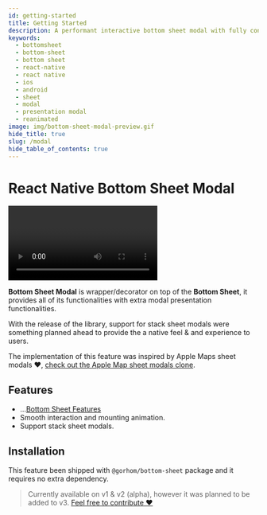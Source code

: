 ```yaml
---
id: getting-started
title: Getting Started
description: A performant interactive bottom sheet modal with fully configurable options 🚀
keywords:
  - bottomsheet
  - bottom-sheet
  - bottom sheet
  - react-native
  - react native
  - ios
  - android
  - sheet
  - modal
  - presentation modal
  - reanimated
image: img/bottom-sheet-modal-preview.gif
hide_title: true
slug: /modal
hide_table_of_contents: true
---
```


# React Native Bottom Sheet Modal



<Video
  title="React Native Bottom Sheet Modal"
  url="./video/bottom-sheet-modal-preview.mp4"
  img="./img/bottom-sheet-modal-preview.gif"
/>

**Bottom Sheet Modal** is wrapper/decorator on top of the **Bottom Sheet**, it provides all of its functionalities with extra modal presentation functionalities.

With the release of the library, support for stack sheet modals were something planned ahead to provide the a native feel & and experience to users.

The implementation of this feature was inspired by Apple Maps sheet modals ❤️, [check out the Apple Map sheet modals clone](https://github.com/gorhom/react-native-bottom-sheet/blob/master/example/src/screens/advanced/MapExample.tsx).

## Features

- ...[Bottom Sheet Features](../#features)
- Smooth interaction and mounting animation.
- Support stack sheet modals.

## Installation

This feature been shipped with `@gorhom/bottom-sheet` package and it requires no extra dependency.

> Currently available on v1 & v2 (alpha), however it was planned to be added to v3. [Feel free to contribute ❤️](https://github.com/gorhom/react-native-bottom-sheet/issues/76)